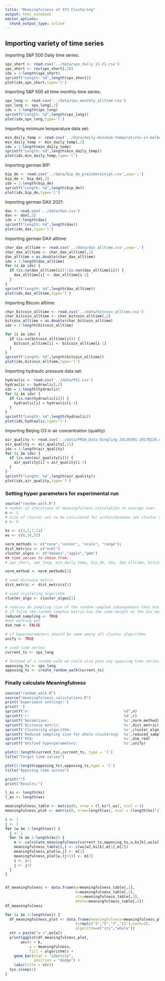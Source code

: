 ```yaml
---
title: "Meaningfulness of STS Clustering"
output: html_notebook
editor_options: 
  chunk_output_type: inline
---
```

## Importing variety of time series

Importing S&P 500 Daily time series:

```r
spx_short <- read.csv('../data/spx_daily_11-21.csv')
spx_short <- rev(spx_short[,2])
idx = 1:length(spx_short)
sprintf("Length: %d",length(spx_short))
plot(idx,spx_short,type='l')
```

Importing S&P 500 all time monthly time series:

```r
spx_long <- read.csv('../data/spx_monthly_alltime.csv')
spx_long <- spx_long[,2]
idx = 1:length(spx_long)
sprintf("Length: %d",length(spx_long))
plot(idx,spx_long,type='l')
```

Importing minimum temperature data set:

```r
min_daily_temp <- read.csv('../data/daily-minimum-temperatures-in-melbourne.csv')
min_daily_temp <- min_daily_temp[,2]
idx = 1:length(min_daily_temp)
sprintf("Length: %d",length(min_daily_temp))
plot(idx,min_daily_temp,type='l')
```

Importing german BIP:

```r
bip_de <- read.csv('../data/bip_de_preisbereinigt.csv',sep=';')
bip_de <- bip_de[,2]
idx = 1:length(bip_de)
sprintf("Length: %d",length(bip_de))
plot(idx,bip_de,type='l')
```

Importing german DAX 2021:

```r
dax <- read.csv('../data/dax.csv')
dax <- dax[,2]
idx = 1:length(dax)
sprintf("Length: %d",length(dax))
plot(idx,dax,type='l')
```

Importing german DAX alltime:

```r
char_dax_alltime <- read.csv('../data/dax_alltime.csv',sep=',')
char_dax_alltime <- char_dax_alltime[,2]
dax_alltime = as.double(char_dax_alltime)
idx = 1:length(dax_alltime)
for (i in idx) {
  if (is.na(dax_alltime[i])||is.nan(dax_alltime[i])) {
    dax_alltime[i] <- dax_alltime[i-1]
  }
}
sprintf("Length: %d",length(dax_alltime))
plot(idx,dax_alltime,type='l')
```

Importing Bitcoin alltime:

```r
char_bitcoin_alltime <- read.csv('../data/bitcoin_alltime.csv')
char_bitcoin_alltime <- char_bitcoin_alltime[,2]
bitcoin_alltime = as.double(char_bitcoin_alltime)
idx = 1:length(bitcoin_alltime)

for (i in idx) {
  if (is.na(bitcoin_alltime[i])) {
    bitcoin_alltime[i] <- bitcoin_alltime[i-1]
  }
}
sprintf("Length: %d",length(bitcoin_alltime))
plot(idx,bitcoin_alltime,type='l')
```

Importing hydraulic pressure data set:

```r
hydraulic <- read.csv('../data/PS1.csv')
hydraulic <- hydraulic[,2]
idx = 1:length(hydraulic)
for (i in idx) {
  if (is.nan(hydraulic[i])) {
    hydraulic[i] = hydraulic[i-1]
  }
}
sprintf("Length: %d",length(hydraulic))
plot(idx,hydraulic,type='l')
```

Importing Beijing O3 in air concentration (quality):

```r
air_quality <- read.csv('../data/PRSA_Data_Dingling_20130301-20170228.csv')
air_quality <- air_quality[,11]
idx = 1:length(air_quality)
for (i in idx) {
  if (is.nan(air_quality[i])) {
    air_quality[i] = air_quality[i-1]
  }
}
sprintf("Length: %d",length(air_quality))
plot(idx,air_quality,type='l')
```

### Setting hyper parameters for experimental run

```r
source("random_walk.R")
# number of iterations of meaningfulness calculation to average over.
n <- 1
# size of cluster set to be calculated for within/between set cluster distance.
r <- 5

ks <- c(3,5,7,11)
ws <- c(8,16,32)

norm_methods <- c("none","center", "scale", "range");
dist_metrics <- c("eukl")
cluster_algos <- c("kmeans","agglo","gmm")
## time_series to chose from:
# spx_short, spx_long, min_daily_temp, bip_de, dax, dax_alltime, bitcoin_alltime, hydraulic, quality

norm_method <- norm_methods[1]

# used distance metric
dist_metric <- dist_metrics[1]

# used clustering algorithm
cluster_algo <- cluster_algos[1]

# reduces de sampling size of the random sampled subsequences that are used for whole clustering
# if false the random samples matrix has the same height as the sts matrix
reduced_sampling <- TRUE
#not working yet
dim_red <- FALSE

# if hyperparameters should be same among all cluster algorithms
unify <- TRUE

# used time series 
current_ts <- spx_long

# Instead of a random walk we could also pass any opposing time series
opposing_ts <- spx_long
opposing_ts <- create_random_walk(current_ts)

```

### Finally calculate Meaningfulness

```r
source("random_walk.R")
source("meaningfulness_calculations.R")
print('Experiment settings:')
print('')
sprintf("n:                                           %d",n)
sprintf('r:                                           %d',r)
sprintf('Normalizer:                                  %s',norm_method)
sprintf('Distance metric:                             %s',dist_metric)
sprintf('Clustering algorithm:                        %s',cluster_algo)
sprintf('Reduced sampling size for whole clustering:  %s',reduced_sampling)
sprintf('PCA:                                         %s',dim_red)
sprintf('Unified hyperparameters:                     %s',unify)

plot(1:length(current_ts),current_ts, type = 'l')
title("Target time series")

plot(1:length(opposing_ts),opposing_ts,type = 'l')
title("Opposing time series")

print("")
print("Results:")

l_ks <- length(ks)
l_ws <- length(ws)

meaningfulness_table <- matrix(0, nrow = (l_ks*l_ws), ncol = 4)
meaningfulness_plot <- matrix(0, nrow=length(ws), ncol = (length(ks)*2))

i <- 1
j <- 1
for (w in 1:length(ws)) {
  j <- 1
  for (k in 1:length(ks)) {
    m <- calculate_meaningfulness(current_ts,opposing_ts,n,ks[k],ws[w],r,dist_metric,norm_method,cluster_algo,reduced_sampling,dim_red,unify)
    meaningfulness_table[i,] <- c(ws[w],ks[k],m[1],m[2])
    meaningfulness_plot[w,j] <- m[1]
    meaningfulness_plot[w,(j+1)] <- m[2]
    i <- i+1
    j <- j+2
  }
}


df_meaningfulness <- data.frame(w=meaningfulness_table[,1],
                                k=meaningfulness_table[,2],
                                sts=meaningfulness_table[,3],
                                whole=meaningfulness_table[,4])
df_meaningfulness

for (i in 1:length(ws)) {
  df_meaningfulness_plot <- data.frame(meaningfulness=meaningfulness_plot[i,],
                                k=rep(c("3","5","7","11"),each=2),
                                algorithm=c("sts","whole"))
  str = paste("w =",ws[w])
  print(ggplot(df_meaningfulness_plot,                                      
       aes(x = k,
           y = meaningfulness,
           fill = algorithm)) +
    geom_bar(stat = "identity",
             position = "dodge") +
    labs(title = str))
  Sys.sleep(1)
}


``` 